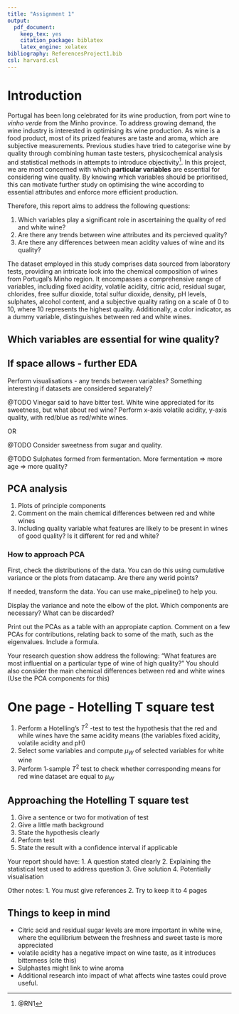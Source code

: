 ---
title: "Assignment 1"
output:
  pdf_document:
    keep_tex: yes
    citation_package: biblatex
    latex_engine: xelatex
bibliography: ReferencesProject1.bib
csl: harvard.csl
---

# Introduction

Portugal has been long celebrated for its wine production, from port wine to _vinho verde_ from the Minho province. To address growing demand, the wine industry is interested in optimising its wine production. As wine is a food product, most of its prized features are taste and aroma, which are subjective measurements.
Previous studies have tried to categorise wine by quality through combining human taste testers, physicochemical analysis and statistical methods in attempts to introduce objectivity^[@RN1]. In this project, we are most concerned with which **particular variables** are essential for considering wine quality. By knowing which variables should be prioritised, this can motivate further study on optimising the wine according to essential attributes and enforce more efficient production.

Therefore, this report aims to address the following questions:

1. Which variables play a significant role in ascertaining the quality of red and white wine?
2. Are there any trends between wine attributes and its percieved quality?
3. Are there any differences between mean acidity values of wine and its quality?

The dataset employed in this study comprises data sourced from laboratory tests, providing an intricate look into the chemical composition of wines from Portugal's Minho region.
It encompasses a comprehensive range of variables, including fixed acidity, volatile acidity, citric acid, residual sugar, chlorides, free sulfur dioxide, total sulfur dioxide, density, pH levels, sulphates, alcohol content,
and a subjective quality rating on a scale of 0 to 10, where 10 represents the highest quality. Additionally, a color indicator, as a dummy variable, distinguishes between red and white wines.

## Which variables are essential for wine quality?



## If space allows - further EDA

Perform visualisations - any trends between variables? Something interesting if datasets are considered separately?

@TODO
Vinegar said to have bitter test. White wine appreciated for its sweetness, but what about red wine? Perform x-axis volatile acidity, y-axis quality, with red/blue as red/white wines.

OR

@TODO
Consider sweetness from sugar and quality.

@TODO
Sulphates formed from fermentation. More fermentation => more age => more quality?

## PCA analysis

1. Plots of principle components
2. Comment on the main chemical differences between red and white wines
3. Including quality variable what features are likely to be present in wines of good quality? Is it different for red and white?

### How to approach PCA

First, check the distributions of the data. You can do this using cumulative variance or the plots from datacamp. Are there any werid points?

If needed, transform the data. You can use make_pipeline() to help you.

Display the variance and note the elbow of the plot. Which components are necessary? What can be discarded?

Print out the PCAs as a table with an appropiate caption. Comment on a few PCAs for contributions, relating back to some of the math, such as the eigenvalues. Include a formula.

Your research question show address the following: "What features are most influential on a particular type of wine of high quality?" You should also consider the main chemical differences between red and white wines (Use the PCA components for this)

# One page - Hotelling T square test

1. Perform a Hotelling’s $T^2$ -test to test the hypothesis that the red and while wines have the same
acidity means (the variables fixed acidity, volatile acidity and pH)
2. Select some variables and compute $\mu_W$ of selected variables for white wine
3. Perform 1-sample $T^2$ test to check whether corresponding means for red wine dataset are equal to $\mu_W$

## Approaching the Hotelling T square test

1. Give a sentence or two for motivation of test
2. Give a little math background
2. State the hypothesis clearly
3. Perform test
4. State the result with a confidence interval if applicable


Your report should have:
1. A question stated clearly
2. Explaining the statistical test used to address question
3. Give solution
4. Potentially visualisation

Other notes:
1. You must give references
2. Try to keep it to 4 pages

## Things to keep in mind

-  Citric acid and residual sugar levels are more important in
white wine, where the equilibrium between the freshness and sweet taste is
more appreciated
- volatile acidity has a negative impact on wine taste, as it introduces bitterness (cite this)
- Sulphastes might link to wine aroma
- Additional research into impact of what affects wine tastes could prove useful.



